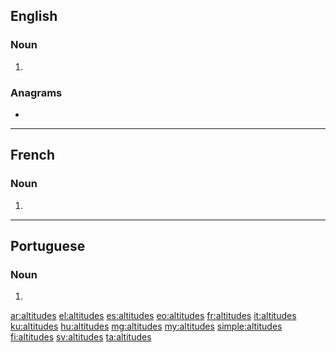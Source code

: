 ==English==

===Noun===
{{head|en|noun plural form}}

# {{plural of|altitude|lang=en}}

===Anagrams===
* {{l|en|latitudes}}

----

==French==

===Noun===
{{head|fr|noun plural form|g=f}}

# {{plural of|altitude|lang=fr}}

----

==Portuguese==

===Noun===
{{head|pt|noun plural form}}

# {{plural of|altitude|lang=pt}}

[[ar:altitudes]]
[[el:altitudes]]
[[es:altitudes]]
[[eo:altitudes]]
[[fr:altitudes]]
[[it:altitudes]]
[[ku:altitudes]]
[[hu:altitudes]]
[[mg:altitudes]]
[[my:altitudes]]
[[simple:altitudes]]
[[fi:altitudes]]
[[sv:altitudes]]
[[ta:altitudes]]